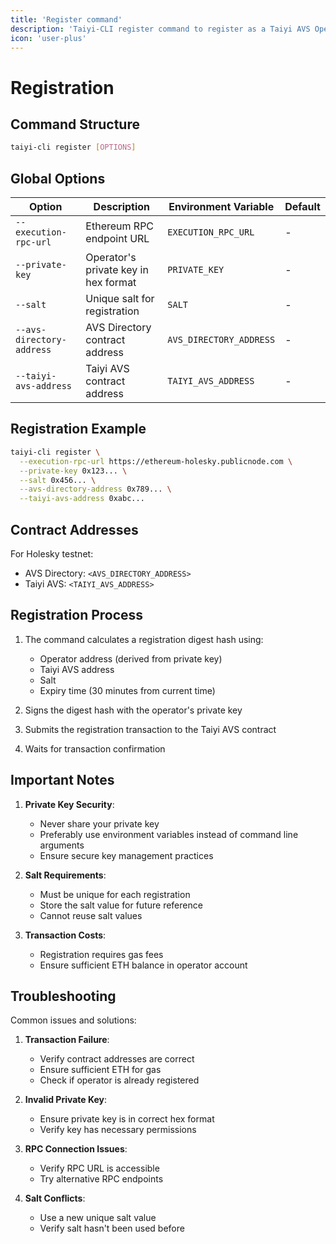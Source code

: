 ```yaml
---
title: 'Register command'
description: 'Taiyi-CLI register command to register as a Taiyi AVS Operator in the AVS Directory'
icon: 'user-plus'
---
```


# Registration

## Command Structure

```bash
taiyi-cli register [OPTIONS]
```

## Global Options

| Option | Description | Environment Variable | Default |
|--------|-------------|---------------------|---------|
| `--execution-rpc-url` | Ethereum RPC endpoint URL | `EXECUTION_RPC_URL` | - |
| `--private-key` | Operator's private key in hex format | `PRIVATE_KEY` | - |
| `--salt` | Unique salt for registration | `SALT` | - |
| `--avs-directory-address` | AVS Directory contract address | `AVS_DIRECTORY_ADDRESS` | - |
| `--taiyi-avs-address` | Taiyi AVS contract address | `TAIYI_AVS_ADDRESS` | - |

## Registration Example

```bash
taiyi-cli register \
  --execution-rpc-url https://ethereum-holesky.publicnode.com \
  --private-key 0x123... \
  --salt 0x456... \
  --avs-directory-address 0x789... \
  --taiyi-avs-address 0xabc...
```

## Contract Addresses

For Holesky testnet:
- AVS Directory: `<AVS_DIRECTORY_ADDRESS>`
- Taiyi AVS: `<TAIYI_AVS_ADDRESS>`

## Registration Process

1. The command calculates a registration digest hash using:
   - Operator address (derived from private key)
   - Taiyi AVS address
   - Salt
   - Expiry time (30 minutes from current time)

2. Signs the digest hash with the operator's private key

3. Submits the registration transaction to the Taiyi AVS contract

4. Waits for transaction confirmation

## Important Notes

1. **Private Key Security**: 
   - Never share your private key
   - Preferably use environment variables instead of command line arguments
   - Ensure secure key management practices

2. **Salt Requirements**:
   - Must be unique for each registration
   - Store the salt value for future reference
   - Cannot reuse salt values

3. **Transaction Costs**:
   - Registration requires gas fees
   - Ensure sufficient ETH balance in operator account

## Troubleshooting

Common issues and solutions:

1. **Transaction Failure**: 
   - Verify contract addresses are correct
   - Ensure sufficient ETH for gas
   - Check if operator is already registered

2. **Invalid Private Key**:
   - Ensure private key is in correct hex format
   - Verify key has necessary permissions

3. **RPC Connection Issues**:
   - Verify RPC URL is accessible
   - Try alternative RPC endpoints

4. **Salt Conflicts**:
   - Use a new unique salt value
   - Verify salt hasn't been used before

